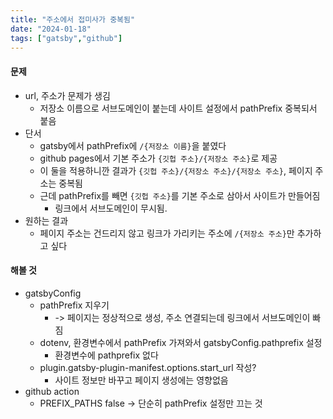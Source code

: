 ```yaml
---
title: "주소에서 접미사가 중복됨"
date: "2024-01-18"
tags: ["gatsby","github"]
---
```



<Layout pageTitle={props.pageContext.frontmatter.title}>

#### 문제
- url, 주소가 문제가 생김
    - 저장소 이름으로 서브도메인이 붙는데 사이트 설정에서 pathPrefix 중복되서 붙음
- 단서
    - gatsby에서 pathPrefix에 `/{저장소 이름}`을 붙였다
    - github pages에서 기본 주소가 `{깃헙 주소}/{저장소 주소}`로 제공
    - 이 둘을 적용하니깐 결과가 `{깃헙 주소}/{저장소 주소}/{저장소 주소}`, 페이지 주소는 중복됨 
    - 근데 pathPrefix를 빼면 `{깃헙 주소}`를 기본 주소로 삼아서 사이트가 만들어짐
        - 링크에서 서브도메인이 무시됨.
- 원하는 결과
    - 페이지 주소는 건드리지 않고 링크가 가리키는 주소에 `/{저장소 주소}`만 추가하고 싶다
#### 해볼 것
- gatsbyConfig
    - pathPrefix 지우기 
        - -> 페이지는 정상적으로 생성, 주소 연결되는데 링크에서 서브도메인이 빠짐
    - dotenv, 환경변수에서 pathPrefix 가져와서 gatsbyConfig.pathprefix 설정
        - 환경변수에 pathprefix 없다 
    - plugin.gatsby-plugin-manifest.options.start_url 작성?
        - 사이트 정보만 바꾸고 페이지 생성에는 영향없음
- github action
    - PREFIX_PATHS false -> 단순히 pathPrefix 설정만 끄는 것 

</Layout>